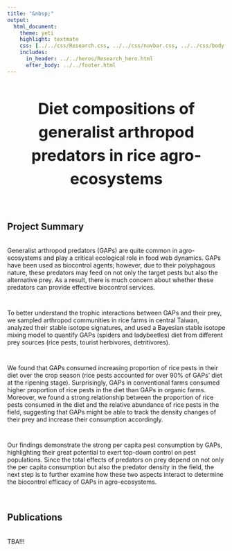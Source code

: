 ```yaml
---
title: "&nbsp;"
output:
  html_document:
    theme: yeti
    highlight: textmate
    css: [../../css/Research.css, ../../css/navbar.css, ../../css/body.css]
    includes:
      in_header: ../../heros/Research_hero.html
      after_body: ../../footer.html
---
```


<style>
h1 {text-align: center !important; 
   font-weight: bold !important; 
   font-size: 36px !important;
   line-height: 1.5em;}
   
h2 {font-weight: bold !important;} 
   
.External_link{
  border-radius: 5px;
  border: none;
  text-align: center;
  text-decoration: none;
  display: inline-block;
  width: 60px;
}
</style>

# Diet compositions of generalist arthropod predators in rice agro-ecosystems

<br>

## Project Summary
<div style="height: 0.25em;"></div>

Generalist arthropod predators (GAPs) are quite common in agro-ecosystems and play a critical ecological role in food web dynamics. GAPs have been used as biocontrol agents; however, due to their polyphagous nature, these predators may feed on not only the target pests but also the alternative prey. As a result, there is much concern about whether these predators can provide effective biocontrol services.    

<div style="height: 1em;"></div>

To better understand the trophic interactions between GAPs and their prey, we sampled arthropod communities in rice farms in central Taiwan, 
analyzed their stable isotope signatures, and used a Bayesian stable isotope mixing model to quantify GAPs (spiders and ladybeetles) diet from different prey sources (rice pests, tourist herbivores, detritivores).

<div style="height: 1em;"></div>

We found that GAPs consumed increasing proportion of rice pests in their diet over the crop season (rice pests accounted for over 90% of GAPs' diet at the ripening stage). Surprisingly, GAPs in conventional farms consumed higher proportion of rice pests in the diet than GAPs in organic farms. Moreover, we found a strong relationship between the proportion of rice pests consumed in the diet and the relative abundance of rice pests in the field, suggesting that GAPs might be able to track the density changes of their prey and increase their consumption accordingly.

<div style="height: 1em;"></div>

Our findings demonstrate the strong per capita pest consumption by GAPs, highlighting their great potential to exert top-down control on pest populations. Since the total effects of predators on prey depend on not only the per capita consumption but also the predator density in the field, the next step is to further examine how these two aspects interact to determine the biocontrol efficacy of GAPs in agro-ecosystems. 

<br>

## Publications
<div style="height: 0.25em;"></div>

TBA!!!










